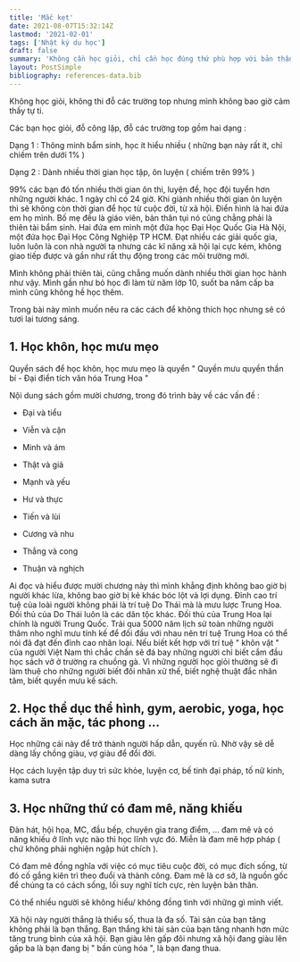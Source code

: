 ```yaml
---
title: 'Mắc kẹt'
date: 2021-08-07T15:32:14Z
lastmod: '2021-02-01'
tags: ['Nhật ký du học']
draft: false
summary: 'Không cần học giỏi, chỉ cần học đúng thứ phù hợp với bản thân.'
layout: PostSimple
bibliography: references-data.bib
---
```

Không học giỏi, không thi đỗ các trường top nhưng mình không bao giờ cảm thấy tự ti. 

Các bạn học giỏi, đỗ công lập, đỗ các trường top gồm hai dạng : 

Dạng 1 : Thông minh bẩm sinh, học ít hiểu nhiều ( những bạn này rất ít, chỉ chiếm trên dưới 1% )

Dạng 2 : Dành nhiều thời gian học tập, ôn luyện ( chiếm trên 99% )

99% các bạn đó tốn nhiều thời gian ôn thi, luyện đề, học đội tuyển hơn những người khác. 1 ngày chỉ có 24 giờ. Khi giành nhiều thời gian ôn luyện thì sẽ không còn thời gian để học từ cuộc đời, từ xã hội. Điển hình là hai đứa em họ mình. Bố mẹ đều là giáo viên, bản thân tụi nó cũng chẳng phải là thiên tài bẩm sinh. Hai đứa em mình một đứa học Đại Học Quốc Gia Hà Nội, một đứa học Đại Học Công Nghiệp TP HCM. Đạt nhiều các giải quốc gia, luôn luôn là con nhà người ta nhưng các kĩ năng xã hội lại cực kém, không giao tiếp được và gần như rất thụ động trong các môi trường mới. 

Mình không phải thiên tài, cũng chẳng muốn dành nhiều thời gian học hành như vậy. Mình gần như bỏ học đi làm từ năm lớp 10, suốt ba năm cấp ba mình cũng không hề học thêm. 

 Trong bài này mình muốn nêu ra các cách để không thích học nhưng sẽ có tươi lai tương sáng.

## 1. Học khôn, học mưu mẹo

Quyển sách để học khôn, học mưu mẹo là quyển " Quyền mưu quyền thần bí - Đại điển tích văn hóa Trung Hoa "

Nội dung sách gồm mười chương, trong đó trình bày về các vấn đề : 

- Đại và tiểu

- Viễn và cận

- Minh và ám

- Thật và giả 

- Mạnh và yếu

- Hư và thực

- Tiến và lùi

- Cương và nhu

- Thẳng và cong

- Thuận và nghịch

Ai đọc và hiểu được mười chương này thì mình khẳng định không bao giờ bị người khác lừa, không bao giờ bị kẻ khác bóc lột và lợi dụng. Đỉnh cao trí tuệ của loài người không phải là trí tuệ Do Thái mà là mưu lược Trung Hoa. Đối thủ của Do Thái luôn là các dân tộc khác. Đối thủ của Trung Hoa lại chính là người Trung Quốc. Trải qua 5000 năm lịch sử toàn những người thâm nho nghĩ mưu tính kế để đối đầu với nhau nên trí tuệ Trung Hoa có thể nói đã đạt đến đỉnh cao nhân loại. Nếu biết kết hợp với trí tuệ " khôn vặt " của người Việt Nam thì chắc chắn sẽ đá bay những người chỉ biết cắm đầu học sách vở ở trường ra chuồng gà. Vì những người học giỏi thường sẽ đi làm thuê cho những người biết đối nhân xử thế, biết nghệ thuật đắc nhân tâm, biết quyền mưu kế sách. 

## 2. Học thể dục thể hình, gym, aerobic, yoga, học cách ăn mặc, tác phong ...

Học những cái này để trở thành người hấp dẫn, quyến rũ. Nhờ vậy sẽ dễ dàng lấy chồng giàu, vợ giàu để đổi đời. 

Học cách luyện tập duy trì sức khỏe, luyện cơ, bế tinh đại pháp, tố nữ kinh, kama sutra

## 3. Học những thứ có đam mê, năng khiếu

Đàn hát, hội họa, MC, đầu bếp, chuyên gia trang điểm, ... đam mê và có năng khiếu ở lĩnh vực nào thì học lĩnh vực đó. Miễn là đam mê hợp pháp ( chứ không phải nghiện ngập hút chích ).

Có đam mê đồng nghĩa với việc có mục tiêu cuộc đời, có mục đích sống, từ đó cố gắng kiên trì theo đuổi và thành công. Đam mê là cơ sở, là nguồn gốc để chúng ta có cách sống, lối suy nghĩ tích cực, rèn luyện bản thân. 


Có thể nhiều người sẽ không hiểu/ không đồng tình với những gì mình viết. 

Xã hội này người thắng là thiểu số, thua là đa số. Tài sản của bạn tăng không phải là bạn thắng. Bạn thắng khi tài sản của bạn tăng nhanh hơn mức tăng trung bình của xã hội. Bạn giàu lên gấp đôi nhưng xã hội đang giàu lên gấp ba là bạn đang bị " bần cùng hóa ", là bạn đang thua.


